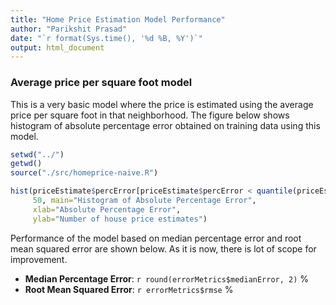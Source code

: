 ```yaml
---
title: "Home Price Estimation Model Performance"
author: "Parikshit Prasad"
date: "`r format(Sys.time(), '%d %B, %Y')`"
output: html_document
---
```


### Average price per square foot model 
This is a very basic model where the price is estimated using the average price per square foot in that neighborhood. The figure below shows histogram of absolute percentage error obtained on training data using this model. 

```r
setwd("../")
getwd()
source("./src/homeprice-naive.R")

hist(priceEstimate$percError[priceEstimate$percError < quantile(priceEstimate$percError, 0.95)],
     50, main="Histogram of Absolute Percentage Error",
     xlab="Absolute Percentage Error",
     ylab="Number of house price estimates")
```

Performance of the model based on median percentage error and root mean squared error are shown below. As it is now, there is lot of scope for improvement.

* **Median Percentage Error**: `r round(errorMetrics$medianError, 2)` %
* **Root Mean Squared Error**: `r errorMetrics$rmse` %
